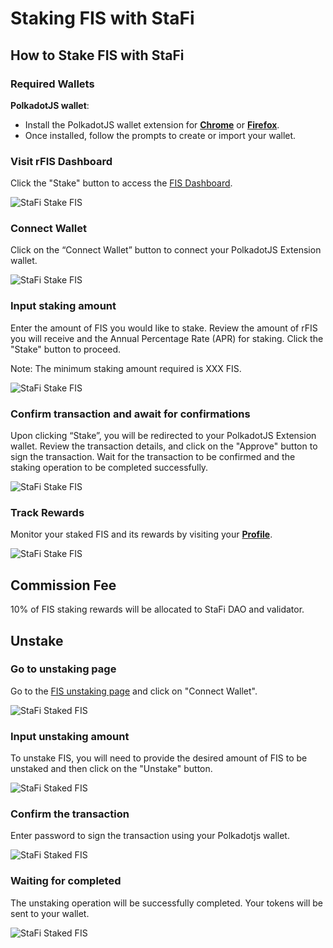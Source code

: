 # Staking FIS with StaFi


## How to Stake FIS with StaFi

### Required Wallets

**PolkadotJS wallet**:

- Install the PolkadotJS wallet extension for **[Chrome](https://chrome.google.com/webstore/detail/polkadot%7Bjs%7D-extension/mopnmbcafieddcagagdcbnhejhlodfdd)** or **[Firefox](https://addons.mozilla.org/en-US/firefox/addon/polkadot-js-extension/)**.
- Once installed, follow the prompts to create or import your wallet.

<Steps>

### Visit rFIS Dashboard

Click the "Stake" button to access the [FIS Dashboard](https://app.stafi.io/gallery/polkadot/FIS?net=StaFi).

![StaFi Stake FIS](/image/stakingunstakingpolkadotfis_1-new.png)

### Connect Wallet

Click on the “Connect Wallet” button to connect your PolkadotJS Extension wallet.

![StaFi Stake FIS](/image/stakingunstakingpolkadotfis_2-new.png)

### **Input staking amount**

Enter the amount of FIS you would like to stake. Review the amount of rFIS you will receive and the Annual Percentage Rate (APR) for staking. Click the "Stake" button to proceed.

<Callout type="info">
Note: The minimum staking amount required is XXX FIS.
<Callout>

![StaFi Stake FIS](/image/stakingunstakingpolkadotfis_4.png)

### **Confirm transaction and await for confirmations**

Upon clicking “Stake”, you will be redirected to your PolkadotJS Extension wallet. Review the transaction details, and click on the "Approve" button to sign the transaction. Wait for the transaction to be confirmed and the staking operation to be completed successfully.

![StaFi Stake FIS](/image/stakingunstakingpolkadotfis_5.png)

### **Track Rewards**

Monitor your staked FIS and its rewards by visiting your **[Profile](https://test-app.stafi.io/profile/evm?net=BEP20)**.

![StaFi Stake FIS](/image/stakingunstakingpolkadotfis_6.png)

</Steps>

## Commission Fee

10% of FIS staking rewards will be allocated to StaFi DAO and validator.

## Unstake

<Steps>

### Go to unstaking page

Go to the [FIS unstaking page](https://app.stafi.io/rtoken/stake/FIS?tokenStandard=Native) and click on "Connect Wallet".

![StaFi Staked FIS](/image/rfisunstake_1.png)

### Input unstaking amount

To unstake FIS, you will need to provide the desired amount of FIS to be unstaked and then click on the "Unstake" button.

![StaFi Staked FIS](/image/rfisunstake_2.png)

### Confirm the transaction

Enter password to sign the transaction using your Polkadotjs wallet.

![StaFi Staked FIS](/image/rfisunstake_3.png)

### Waiting for completed

The unstaking operation will be successfully completed. Your tokens will be sent to your wallet.

![StaFi Staked FIS](/image/rfisunstake_4.png)

</Steps>
